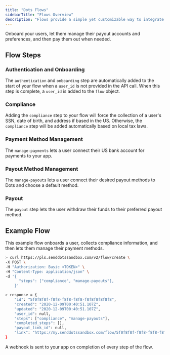 ```yaml
---
title: "Dots Flows"
sidebarTitle: "Flows Overview"
description: "Flows provide a simple yet customizable way to integrate payouts into your application."
---
```


Onboard your users, let them manage their payout accounts and preferences, and then pay them out when needed.

## Flow Steps

### Authentication and Onboarding

The `authentication` and `onboarding` step are automatically added to the start of your flow when a `user_id` is not provided in the API call. When this step is complete, a `user_id` is added to the `flow` object.

### Compliance

Adding the `compliance` step to your flow will force the collection of a user's SSN, date of birth, and address if based in the US. Otherwise, the `compliance` step will be added automatically based on local tax laws.

### Payment Method Management

The `manage-payments` lets a user connect their US bank account for payments to your app.

### Payout Method Management

The `manage-payouts` lets a user connect their desired payout methods to Dots and choose a default method.

### Payout

The `payout` step lets the user withdraw their funds to their preferred payout method.

## Example Flow

This example flow onboards a user, collects compliance information, and then lets them manage their payment methods.

```bash
> curl https://pls.senddotssandbox.com/v2/flow/create \
-X POST \
-H "Authorization: Basic <TOKEN>" \
-H "Content-Type: application/json" \
-d '{
      "steps": ["compliance", "manage-payouts"],
    }'

> response = {
    "id": "5f0f8f8f-f8f8-f8f8-f8f8-f8f8f8f8f8f8",
    "created": "2020-12-09T00:40:51.107Z",
    "updated": "2020-12-09T00:40:51.107Z",
    "user_id": null,
    "steps": ["compliance", "manage-payouts"],
    "completed_steps": [],
    "payout_link_id": null,
    "link": "https://my.senddotssandbox.com/flow/5f0f8f8f-f8f8-f8f8-f8f8-f8f8f8f8f8f8",
}

```

A webhook is sent to your app on completion of every step of the flow.
